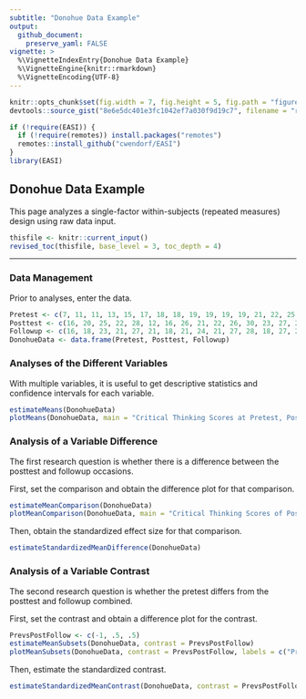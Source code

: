 ```yaml
---
subtitle: "Donohue Data Example"
output:
  github_document:
    preserve_yaml: FALSE
vignette: >
  %\VignetteIndexEntry{Donohue Data Example}
  %\VignetteEngine{knitr::rmarkdown}
  %\VignetteEncoding{UTF-8}
---
```


```r
knitr::opts_chunk$set(fig.width = 7, fig.height = 5, fig.path = "figures/", echo = TRUE, warning = FALSE, message = FALSE)
devtools::source_gist("8e6e5dc401e3fc1042ef7a030f9d19c7", filename = "revised_toc.R")
```

```r
if (!require(EASI)) {
  if (!require(remotes)) install.packages("remotes")
  remotes::install_github("cwendorf/EASI")
}
library(EASI)
```

## Donohue Data Example

This page analyzes a single-factor within-subjects (repeated measures) design using raw data input.

```r
thisfile <- knitr::current_input()
revised_toc(thisfile, base_level = 3, toc_depth = 4)
```

---

### Data Management

Prior to analyses, enter the data.

```r
Pretest <- c(7, 11, 11, 13, 15, 17, 18, 18, 19, 19, 19, 19, 21, 22, 25, 25, 25, 26, 27, 29)
Posttest <- c(16, 20, 25, 22, 28, 12, 16, 26, 21, 22, 26, 30, 23, 27, 23, 27, 28, 24, 28, 28)
Followup <- c(16, 18, 23, 21, 27, 21, 18, 21, 24, 21, 27, 28, 18, 27, 23, 28, 31, 18, 31, 27)
DonohueData <- data.frame(Pretest, Posttest, Followup)
```

### Analyses of the Different Variables

With multiple variables, it is useful to get descriptive statistics and confidence intervals for each variable.

```r
estimateMeans(DonohueData)
plotMeans(DonohueData, main = "Critical Thinking Scores at Pretest, Posttest, and Followup", ylab = "Critical Thinking Score", ylim = c(0, 30), values = FALSE)
```
 
### Analysis of a Variable Difference

The first research question is whether there is a difference between the posttest and followup occasions.

First, set the comparison and obtain the difference plot for that comparison.

```r
estimateMeanComparison(DonohueData)
plotMeanComparison(DonohueData, main = "Critical Thinking Scores of Posttest vs Followup", ylab = "Critical Thinking Score", ylim = c(0, 30), values = FALSE)
```

Then, obtain the standardized effect size for that comparison.

```r
estimateStandardizedMeanDifference(DonohueData)
```

### Analysis of a Variable Contrast

The second research question is whether the pretest differs from the posttest and followup combined.

First, set the contrast and obtain a difference plot for the contrast.

```r
PrevsPostFollow <- c(-1, .5, .5)
estimateMeanSubsets(DonohueData, contrast = PrevsPostFollow)
plotMeanSubsets(DonohueData, contrast = PrevsPostFollow, labels = c("Pretest", "Post&Follow"), main = "Critical Thinking Scores of Prestest vs Posttest and Followup Combined", ylab = "Critical Thinking Score", ylim = c(0, 30), values = FALSE)
```

Then, estimate the standardized contrast.

```r
estimateStandardizedMeanContrast(DonohueData, contrast = PrevsPostFollow)
```
